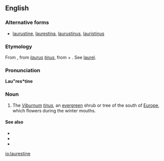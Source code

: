 ==English==

===Alternative forms===
* [[laurustine]], [[laurestina]], [[laurustinus]], [[lauristinus]]

===Etymology===
From {{etyl|NL.}} {{term|laurustinus||lang=la}}, from ''[[laurus]] [[tinus]]'', from {{etyl|la|en}} {{term|laurus||lang=la|laurel}} + {{term|tinus||lang=la|Viburnum tinus}}. See [[laurel]].

===Pronunciation===
'''Lau"res*tine'''
{{rfp}}

===Noun===
{{en-noun}}

# {{botany}} The ''[[Viburnum]] [[tinus]]'', an [[evergreen]] shrub or tree of the south of [[Europe]], which flowers during the winter mouths.

====See also====
*{{pedia}}
*{{specieslite|Viburnum tinus}}
*{{commonslite|Viburnum tinus}}

[[io:laurestine]]